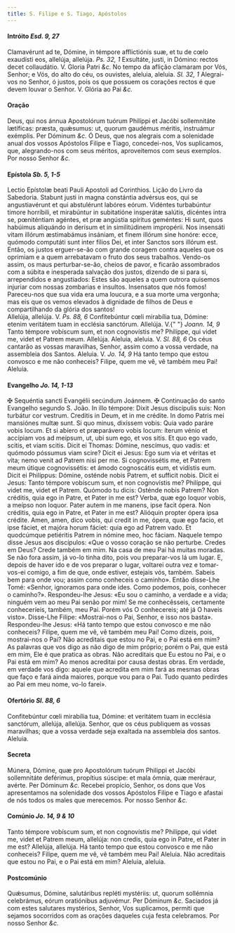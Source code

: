 ```yaml
---
title: S. Filipe e S. Tiago, Apóstolos
---
```


#### Intróito <em>Esd. 9, 27</em>

<div class="grid grid-cols-2 gap-5">
  <span class="text-justify">
    Clamavérunt ad te, Dómine, in témpore afflictiónis suæ, et tu de cœlo
    exaudísti eos, allelúja, allelúja. <em>Ps. 32, 1</em> Exsultáte, justi, in
    Dómino: rectos decet collaudátio. V. Gloria Patri <em>&c.</em>
  </span>
  <span class="text-justify">
    No tempo da aflição clamaram por Vós, Senhor; e Vós, do alto do céu, os
    ouvistes, aleluia, aleluia. <em>Sl. 32, 1</em> Alegrai-vos no Senhor, ó
    justos, pois os que possuem os corações rectos é que devem louvar o Senhor.
    V. Glória ao Pai <em>&c.</em>
  </span>
</div>

#### Oração

<div class="grid grid-cols-2 gap-5">
  <span class="text-justify">
    Deus, qui nos ánnua Apostolórum tuórum Philíppi et Jacóbi sollemnitáte
    lætíficas: præsta, quǽsumus: ut, quorum gaudémus méritis, instruámur
    exémplis. Per Dóminum <em>&c.</em>
  </span>
  <span class="text-justify">
    Ó Deus, que nos alegrais com a solenidade anual dos vossos Apóstolos Filipe
    e Tiago, concedei-nos, Vos suplicamos, que, alegrando-nos com seus méritos,
    aproveitemos com seus exemplos. Por nosso Senhor <em>&c.</em>
  </span>
</div>

#### Epístola <em>Sb. 5, 1-5</em>

<div class="grid grid-cols-2 gap-5">
  <span class="text-justify">
    Lectio Epístolæ beati Pauli Apostoli ad Corinthios.
  </span>
  <span class="text-justify">Lição do Livro da Sabedoria.</span>
  <span class="text-justify">
    Stabunt justi in magna constántia advérsus eos, qui se angustiavérunt et qui
    abstulérunt labóres eórum. Vidéntes turbabúntur timore horríbili, et
    mirabúntur in subitatióne insperátæ salútis, dicéntes intra se, pœniténtiam
    agéntes, et præ angústia spíritus geméntes: Hi sunt, quos habúimus aliquándo
    in derísum et in similitúdinem impropérii. Nos insensáti vitam illórum
    æstimabámus insániam, et finem illórum sine honóre: ecce, quómodo computáti
    sunt inter fílios Dei, et inter Sanctos sors illórum est.
  </span>
  <span class="text-justify">
    Então, os justos erguer-se-ão com grande coragem contra aqueles que os
    oprimiam e a quem arrebatavam o fruto dos seus trabalhos. Vendo-os assim, os
    maus perturbar-se-ão, cheios de pavor, e ficarão assombrados com a súbita e
    inesperada salvação dos justos, dizendo de si para si, arrependidos e
    angustiados: Estes são aqueles a quem outrora quisemos injuriar com nossas
    zombarias e insultos. Insensatos que nós fomos! Pareceu-nos que sua vida era
    uma loucura, e a sua morte uma vergonha; mas eis que os vemos elevados à
    dignidade de filhos de Deus e compartilhando da glória dos santos!
  </span>
</div>

<div class="grid grid-cols-2 gap-5">
  <span class="text-justify">
    Allelúja, allelúja. V. <em>Ps. 88, 6</em> Confitebúntur cœli mirabília tua,
    Dómine: etenim veritátem tuam in ecclésia sanctórum. Allelúja. V.{" "}
    <em>Joann. 14, 9</em> Tanto témpore vobíscum sum, et non cognovístis me?
    Philíppe, qui videt me, videt et Patrem meum. Allelúja.
  </span>
  <span class="text-justify">
    Aleluia, aleluia. V. <em>Sl. 88, 6</em> Os céus cantarão as vossas
    maravilhas, Senhor, assim como a vossa verdade, na assembleia dos Santos.
    Aleluia. V. <em>Jo. 14, 9</em> Há tanto tempo que estou convosco e me não
    conheceis? Filipe, quem me vê, vê também meu Pai! Aleluia.
  </span>
</div>

#### Evangelho <em>Jo. 14, 1-13</em>

<div class="grid grid-cols-2 gap-5">
  <span class="text-justify">
    <span class="text-red-500">&#10016;</span> Sequéntia sancti Evangélii
    secúndum Joánnem.
  </span>
  <span class="text-justify">
    <span class="text-red-500">&#10016;</span> Continuação do santo Evangelho
    segundo S. João.
  </span>
  <span class="text-justify">
    In illo témpore: Dixit Jesus discípulis suis: Non turbátur cor vestrum.
    Creditis in Deum, et in me crédite. In domo Patris mei mansiónes multæ sunt.
    Si quo minus, dixíssem vobis: Quia vado paráre vobis locum. Et si abíero et
    præparávero vobis locum: íterum vénio et accípiam vos ad meípsum, ut, ubi
    sum ego, et vos sitis. Et quo ego vado, scitis, et viam scitis. Dicit ei
    Thomas: Dómine, nescímus, quo vadis: et quómodo póssumus viam scire? Dicit
    ei Jesus: Ego sum via et véritas et vita; nemo venit ad Patrem nisi per me.
    Si cognovissétis me, et Patrem meum útique cognovissétis: et ámodo
    cognoscátis eum, et vidístis eum. Dicit ei Philíppus: Dómine, osténde nobis
    Patrem, et sufficit nobis. Dicit ei Jesus: Tanto témpore vobíscum sum, et
    non cognovístis me? Philíppe, qui videt me, videt et Patrem. Quómodo tu
    dicis: Osténde nobis Patrem? Non créditis, quia ego in Patre, et Pater in me
    est? Verba, quæ ego loquor vobis, a meípso non loquor. Pater autem in me
    manens, ipse facit ópera. Non créditis, quia ego in Patre, et Pater in me
    est? Alióquin propter ópera ipsa crédite. Amen, amen, dico vobis, qui credit
    in me, ópera, quæ ego facio, et ipse fáciet, et majóra horum fáciet: quia
    ego ad Patrem vado. Et quodcúmque petiéritis Patrem in nómine meo, hoc
    fáciam.
  </span>
  <span class="text-justify">
    Naquele tempo disse Jesus aos discípulos: «Que o vosso coração se não
    perturbe. Credes em Deus? Crede também em mim. Na casa de meu Pai há muitas
    moradas. Se não fora assim, já vo-lo tinha dito, pois vou preparar-vos lá um
    lugar. E, depois de haver ido e de vos preparar o lugar, voltarei outra vez
    e tomar-vos-ei comigo, a fim de que, onde estiver, estejais vós, também.
    Sabeis bem para onde vou; assim como conheceis o caminho». Então disse-Lhe
    Tomé: «Senhor, ignoramos para onde ides. Como podemos, pois, conhecer o
    caminho?». Respondeu-lhe Jesus: «Eu sou o caminho, a verdade e a vida;
    ninguém vem ao meu Pai senão por mim! Se me conhecêsseis, certamente
    conheceríeis, também, meu Pai. Porém vós O conhecereis; até já O haveis
    visto». Disse-Lhe Filipe: «Mostrai-nos o Pai, Senhor, e isso nos basta».
    Respondeu-lhe Jesus: «Há tanto tempo que estou convosco e me não conheceis?
    Filipe, quem me vê, vê também meu Pai! Como dizeis, pois, mostrai-nos o Pai?
    Não acreditais que estou no Pai, e o Pai está em mim? As palavras que vos
    digo as não digo de mim próprio; porém o Pai, que está em mim, Ele é que
    pratica as obras. Não acreditais que Eu estou no Pai, e o Pai está em mim?
    Ao menos acreditai por causa destas obras. Em verdade, em verdade vos digo:
    aquele que acredita em mim fará as mesmas obras que faço e fará ainda
    maiores, porque vou para o Pai. Tudo quanto pedirdes ao Pai em meu nome,
    vo-lo farei».
  </span>
</div>

#### Ofertório <em>Sl. 88, 6</em>

<div class="grid grid-cols-2 gap-5">
  <span class="text-justify">
    Confitebúntur cœli mirabília tua, Dómine: et veritátem tuam in ecclésia
    sanctórum, allelúja, allelúja.
  </span>
  <span class="text-justify">
    Senhor, que os céus publiquem as vossas maravilhas; que a vossa verdade seja
    exaltada na assembleia dos santos. Aleluia.
  </span>
</div>

#### Secreta

<div class="grid grid-cols-2 gap-5">
  <span class="text-justify">
    Múnera, Dómine, quæ pro Apostolórum tuórum Philippi et Jacóbi sollemnitáte
    deférimus, propítius súscipe: et mala ómnia, quæ meréraur, avérte. Per
    Dóminum <em>&c.</em>
  </span>
  <span class="text-justify">
    Recebei propício, Senhor, os dons que Vos apresentamos na solenidade dos
    vossos Apóstolos Filipe e Tiago e afastai de nós todos os males que
    merecemos. Por nosso Senhor <em>&c.</em>
  </span>
</div>

#### Comúnio <em>Jo. 14, 9 & 10</em>

<div class="grid grid-cols-2 gap-5">
  <span class="text-justify">
    Tanto témpore vobíscum sum, et non cognovístis me? Philíppe, qui videt me,
    videt et Patrem meum, allelúja: non credis, quia ego in Patre, et Pater in
    me est? Allelúja, allelúja.
  </span>
  <span class="text-justify">
    Há tanto tempo que estou convosco e me não conheceis? Filipe, quem me vê, vê
    também meu Pai! Aleluia. Não acreditais que estou no Pai, e o Pai está em
    mim? Aleluia, aleluia.
  </span>
</div>

#### Postcomúnio

<div class="grid grid-cols-2 gap-5">
  <span class="text-justify">
    Quǽsumus, Dómine, salutáribus repléti mystériis: ut, quorum sollémnia
    celebrámus, eórum oratiónibus adjuvémur. Per Dóminum <em>&c.</em>
  </span>
  <span class="text-justify">
    Saciados já com estes salutares mystérios, Senhor, Vos suplicamos, permiti
    que sejamos socorridos com as orações daqueles cuja festa celebramos. Por
    nosso Senhor <em>&c.</em>
  </span>
</div>
